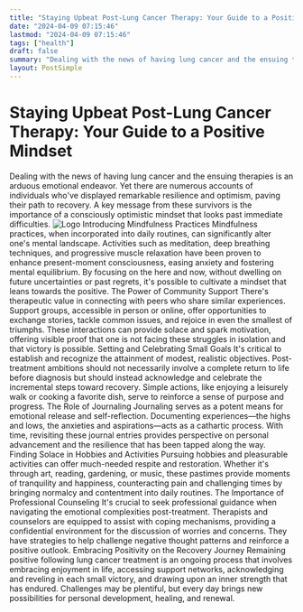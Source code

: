 ```yaml
---
title: "Staying Upbeat Post-Lung Cancer Therapy: Your Guide to a Positive Mindset"
date: "2024-04-09 07:15:46"
lastmod: "2024-04-09 07:15:46"
tags: ["health"]
draft: false
summary: "Dealing with the news of having lung cancer and the ensuing therapies is an arduous emotional endeavor. Yet there are numerous accounts of individuals who've displayed remarkable resilience and optimism, paving their path to recovery. A key message from these survivors is the importance of a consciously optimistic mindset that looks past immediate difficulties."
layout: PostSimple
---
```

# Staying Upbeat Post-Lung Cancer Therapy: Your Guide to a Positive Mindset
Dealing with the news of having lung cancer and the ensuing therapies is an arduous emotional endeavor. Yet there are numerous accounts of individuals who've displayed remarkable resilience and optimism, paving their path to recovery. A key message from these survivors is the importance of a consciously optimistic mindset that looks past immediate difficulties.
<img alt="Logo" src="https://cdn.seniorsselection.com/src_image/7d586560f98bff0548314ee4b3fd7df5.webp"/>
Introducing Mindfulness Practices
Mindfulness practices, when incorporated into daily routines, can significantly alter one's mental landscape. Activities such as meditation, deep breathing techniques, and progressive muscle relaxation have been proven to enhance present-moment consciousness, easing anxiety and fostering mental equilibrium. By focusing on the here and now, without dwelling on future uncertainties or past regrets, it's possible to cultivate a mindset that leans towards the positive.
The Power of Community Support
There's therapeutic value in connecting with peers who share similar experiences. Support groups, accessible in person or online, offer opportunities to exchange stories, tackle common issues, and rejoice in even the smallest of triumphs. These interactions can provide solace and spark motivation, offering visible proof that one is not facing these struggles in isolation and that victory is possible.
Setting and Celebrating Small Goals
It's critical to establish and recognize the attainment of modest, realistic objectives. Post-treatment ambitions should not necessarily involve a complete return to life before diagnosis but should instead acknowledge and celebrate the incremental steps toward recovery. Simple actions, like enjoying a leisurely walk or cooking a favorite dish, serve to reinforce a sense of purpose and progress.
The Role of Journaling
Journaling serves as a potent means for emotional release and self-reflection. Documenting experiences—the highs and lows, the anxieties and aspirations—acts as a cathartic process. With time, revisiting these journal entries provides perspective on personal advancement and the resilience that has been tapped along the way.
Finding Solace in Hobbies and Activities
Pursuing hobbies and pleasurable activities can offer much-needed respite and restoration. Whether it's through art, reading, gardening, or music, these pastimes provide moments of tranquility and happiness, counteracting pain and challenging times by bringing normalcy and contentment into daily routines.
The Importance of Professional Counseling
It's crucial to seek professional guidance when navigating the emotional complexities post-treatment. Therapists and counselors are equipped to assist with coping mechanisms, providing a confidential environment for the discussion of worries and concerns. They have strategies to help challenge negative thought patterns and reinforce a positive outlook.
Embracing Positivity on the Recovery Journey
Remaining positive following lung cancer treatment is an ongoing process that involves embracing enjoyment in life, accessing support networks, acknowledging and reveling in each small victory, and drawing upon an inner strength that has endured. Challenges may be plentiful, but every day brings new possibilities for personal development, healing, and renewal.
        